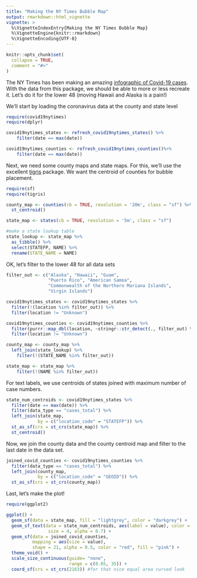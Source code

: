 ```yaml
---
title: "Making the NY Times Bubble Map"
output: rmarkdown::html_vignette
vignette: >
  %\VignetteIndexEntry{Making the NY Times Bubble Map}
  %\VignetteEngine{knitr::rmarkdown}
  %\VignetteEncoding{UTF-8}
---
```


```r
knitr::opts_chunk$set(
  collapse = TRUE,
  comment = "#>"
)
```

The NY Times has been making an amazing [infographic of Covid-19 cases](https://www.nytimes.com/interactive/2020/us/coronavirus-us-cases.html). With the data from this package, we should be able to more or less recreate it. Let's do it for the lower 48 (moving Hawaii and Alaska is a pain!)

We'll start by loading the coronavirus data at the county and state level
```r
require(covid19nytimes)
require(dplyr)

covid19nytimes_states <- refresh_covid19nytimes_states() %>%
    filter(date == max(date)) 

covid19nytimes_counties <- refresh_covid19nytimes_counties()%>%
    filter(date == max(date)) 
```

Next, we need some county maps and state maps. For this, we'll use the excellent [tigris](https://cran.r-project.org/web/packages/tigris/index.html) package. We want the centroid of counties for bubble placement.

```r
require(sf)
require(tigris)

county_map <- counties(cb = TRUE, resolution = '20m', class = "sf") %>%
  st_centroid()

state_map <- states(cb = TRUE, resolution = '5m', class = "sf") 

#make a state lookup table
state_lookup <- state_map %>%
  as_tibble() %>%
  select(STATEFP, NAME) %>%
  rename(STATE_NAME = NAME)

```

OK, let's filter to the lower 48 for all data sets

```r
filter_out <- c("Alaska", "Hawaii", "Guam", 
                "Puerto Rico", "American Samoa",
                "Commonwealth of the Northern Mariana Islands",
                "Virgin Islands")

covid19nytimes_states <- covid19nytimes_states %>%
  filter(!(location %in% filter_out)) %>%
  filter(location != "Unknown")

covid19nytimes_counties <- covid19nytimes_counties %>%
  filter(purrr::map_dbl(location, ~stringr::str_detect(., filter_out) %>% sum)==0) %>%
  filter(location != "Unknown")

county_map <- county_map %>%
  left_join(state_lookup) %>%
    filter(!(STATE_NAME %in% filter_out))

state_map <- state_map %>%
    filter(!(NAME %in% filter_out))
```

For text labels, we use centroids of states joined with maximum number of case numbers.

```r
state_num_centroids <- covid19nytimes_states %>%
  filter(date == max(date)) %>%
  filter(data_type == "cases_total") %>%
  left_join(state_map,
            by = c("location_code" = "STATEFP")) %>%
  st_as_sf(crs = st_crs(state_map)) %>%
  st_centroid()
```

Now, we join the county data and the county centroid map and filter to the last date in the data set.

```r
joined_covid_counties <- covid19nytimes_counties %>%
  filter(data_type == "cases_total") %>%
  left_join(county_map,
            by = c("location_code" = "GEOID")) %>%
  st_as_sf(crs = st_crs(county_map))
```

Last, let's make the plot!

```r
require(ggplot2)

ggplot() +
  geom_sf(data = state_map, fill = "lightgrey", color = "darkgrey") +
  geom_sf_text(data = state_num_centroids, aes(label = value), color = "red",
                size = 4, alpha = 0.7) +
  geom_sf(data = joined_covid_counties,
          mapping = aes(size = value),
          shape = 21, alpha = 0.5, color = "red", fill = "pink") +
  theme_void() +
  scale_size_continuous(guide= "none",
                        range = c(0.05, 35)) +
  coord_sf(crs = st_crs(2163)) #for that nice equal area curved look
```
